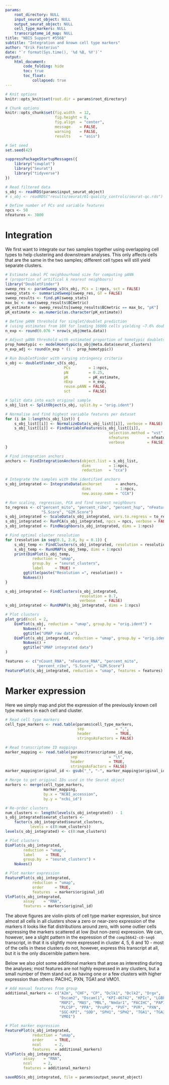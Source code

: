 ```yaml
---
params:
    root_directory: NULL
    input_seurat_object: NULL
    output_seurat_object: NULL
    cell_type_markers: NULL
    transcriptome_id_map: NULL
title: "NBIS Support #5568"
subtitle: "Integration and known cell type markers"
author: "Erik Fasterius"
date: "`r format(Sys.time(), '%d %B, %Y')`"
output:
    html_document:
        code_folding: hide
        toc: true
        toc_float:
            collapsed: true
---
```


```r
# Knit options
knitr::opts_knit$set(root.dir = params$root_directory)

# Chunk options
knitr::opts_chunk$set(fig.width  = 12,
                      fig.height = 8,
                      fig.align  = "center",
                      message    = FALSE,
                      warning    = FALSE,
                      results    = "asis")

# Set seed
set.seed(42)
```

```r
suppressPackageStartupMessages({
    library("cowplot")
    library("Seurat")
    library("tidyverse")
})
```

```r
# Read filtered data
s_obj <- readRDS(params$input_seurat_object)
# s_obj <- readRDS("results/seurat/01-quality_controls/seurat-qc.rds")

# Define number of PCs and variable features
npcs <- 50
nfeatures <- 3000
```

# Integration

We first want to integrate our two samples together using overlapping cell
types to help clustering and downstream analyses. This only affects cells that
are the same in the two samples; different cell types will still yield separate
clusters.

```r
# Estimate ideal PC neighbourhood size for computing pANN
# (proportion of artifical k nearest neighbours)
library("DoubletFinder")
sweep_res <- paramSweep_v3(s_obj, PCs = 1:npcs, sct = FALSE)
sweep_stats <- summarizeSweep(sweep_res, GT = FALSE)
sweep_results <- find.pK(sweep_stats)
max_bc <- max(sweep_results$BCmetric)
pK_estimate <- sweep_results[sweep_results$BCmetric == max_bc, "pK"]
pK_estimate <- as.numeric(as.character(pK_estimate))

# Define pANN threshold for singlet/doublet prediction
# (using estimates from 10X for loading 16000 cells yielding ~7.6% doublets)
n_exp <- round(0.076 * nrow(s_obj@meta.data))

# Adjust pANN threshold with estimated proportion of homotypic doublets
prop_homotypic <- modelHomotypic(s_obj@meta.data$seurat_clusters)
n_exp_adj <- round(n_exp * (1 - prop_homotypic))

# Run DoubletFinder with varying stringency criteria
s_obj <- doubletFinder_v3(s_obj,
                          PCs        = 1:npcs,
                          pN         = 0.25,
                          pK         = pK_estimate,
                          nExp       = n_exp,
                          reuse.pANN = FALSE,
                          sct        = FALSE)
```

```r
# Split data into each original sample
s_obj_list <- SplitObject(s_obj, split.by = "orig.ident")

# Normalise and find highest variable features per dataset
for (i in 1:length(s_obj_list)) {
    s_obj_list[[i]] <- NormalizeData(s_obj_list[[i]], verbose = FALSE)
    s_obj_list[[i]] <- FindVariableFeatures(s_obj_list[[i]],
                                              selection.method = "vst",
                                              nfeatures        = nfeatures,
                                              verbose          = FALSE)
}

# Find integration anchors
anchors <- FindIntegrationAnchors(object.list = s_obj_list,
                                  dims        = 1:npcs,
                                  reduction   = "cca")

# Integrate the samples with the identified anchors
s_obj_integrated <- IntegrateData(anchorset      = anchors,
                                  dims           = 1:npcs,
                                  new.assay.name = "CCA")

# Run scaling, regression, PCA and find nearest neighbours
to_regress <- c("percent_mito", "percent_ribo", "percent_hsp", "nFeature_RNA",
                "S.Score", "G2M.Score")
s_obj_integrated <- ScaleData(s_obj_integrated, vars.to.regress = to_regress)
s_obj_integrated <- RunPCA(s_obj_integrated, npcs = npcs, verbose = FALSE)
s_obj_integrated <- FindNeighbors(s_obj_integrated, dims = 1:npcs)
```

```r
# Find optimal cluster resolution
for (resolution in seq(0.1, 2.0, by = 0.1)) {
    s_obj_temp <- FindClusters(s_obj_integrated, resolution = resolution)
    s_obj_temp <- RunUMAP(s_obj_temp, dims = 1:npcs)
    print(DimPlot(s_obj_temp,
            reduction = "umap",
            group.by  = "seurat_clusters",
            label     = TRUE) +
        ggtitle(paste("Resolution =", resolution)) +
        NoAxes())
}
```

```r
s_obj_integrated <- FindClusters(s_obj_integrated,
                                 resolution = 0.7,
                                 verbose    = FALSE)
s_obj_integrated <- RunUMAP(s_obj_integrated, dims = 1:npcs)
```

```r
# Plot clusters
plot_grid(ncol = 2,
    DimPlot(s_obj, reduction = "umap", group.by = "orig.ident") +
        NoAxes() +
        ggtitle("UMAP raw data"),
    DimPlot(s_obj_integrated, reduction = "umap", group.by = "orig.ident") +
        NoAxes() +
        ggtitle("UMAP integrated data")
)
```

```r
features <- c("nCount_RNA", "nFeature_RNA", "percent_mito",
              "percent_ribo", "S.Score", "G2M.Score")
FeaturePlot(s_obj_integrated, reduction = "umap", features = features)
```

# Marker expression

Here we simply map and plot the expression of the previously known cell type
markers in each cell and cluster.

```r
# Read cell type markers
cell_type_markers <- read.table(params$cell_type_markers,
                                sep              = ",",
                                header           = TRUE,
                                stringsAsFactors = FALSE)

# Read transcriptome ID mappings
marker_mapping <- read.table(params$transcriptome_id_map,
                             sep              = "\t",
                             header           = TRUE,
                             stringsAsFactors = FALSE)
marker_mapping$original_id <- gsub("_", "-", marker_mapping$original_id)

# Merge to get original IDs used in the Seurat object
markers <- merge(cell_type_markers,
                 marker_mapping,
                 by.x = "NCBI_accession",
                 by.y = "ncbi_id")
```

```r
# Re-order clusters
num_clusters <- length(levels(s_obj_integrated)) - 1
s_obj_integrated$seurat_clusters <-
    factor(s_obj_integrated$seurat_clusters,
           levels = c(0:num_clusters))
levels(s_obj_integrated) <- c(0:num_clusters)

# Plot clusters
DimPlot(s_obj_integrated,
        reduction = "umap",
        label     = TRUE,
        group.by  = "seurat_clusters") +
    NoAxes()

# Plot marker expression
FeaturePlot(s_obj_integrated,
            reduction = "umap",
            order     = TRUE,
            features  = markers$original_id)
VlnPlot(s_obj_integrated,
        assay    = "RNA",
        features = markers$original_id)
```

The above figures are violin-plots of cell type marker expression, but since
almost all cells in all clusters show a zero or near-zero expression of the
markers it looks like flat distributions around zero, with some outlier cells
expressing the markers scattered at low (but non-zero) expression. We can,
however, see a slight pattern in the expression of the `comp36642-c0-seq6`
transcript, in that it is slightly more expressed in cluster 4, 5, 6 and 10 -
most of the cells in these clusters do not, however, express this transcript at
all, but it is the only discernible pattern here.

Below we also plot some additional markers that arose as interesting during the
analyses; most features are not highly expressed in any clusters, but a small
number of them stand out as having one or a few clusters with higher expression
than others: PACIHC, PXN, TGA1 and VMO1.

```r
# Add manual features from group
additional_markers <- c("A2m", "CHF", "CP", "Dclk1", "Dclk2", "Drgx",
                        "Dscam2", "Dscaml1", "KPI-46742", "KPIc", "LGBP",
                        "MAP2", "MAS", "MBL", "Nmdar1", "PACIHC", "PAPI",
                        "PLCSP", "PPA", "ProPO", "PVF", "PVR", "PXN",
                        "SGC-KPI", "SOD", "SPH1", "SPH2", "TGA1", "TGA2",
                        "VMO1")

# Plot marker expression
FeaturePlot(s_obj_integrated,
            reduction = "umap",
            order     = TRUE,
            ncol      = 2,
            features  = additional_markers)
VlnPlot(s_obj_integrated,
        assay    = "RNA",
        ncol     = 2,
        features = additional_markers)
```

```r
saveRDS(s_obj_integrated, file = params$output_seurat_object)
```

